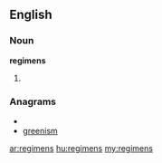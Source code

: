 ==English==

===Noun===
'''regimens'''

# {{plural of|[[regimen]]}}

===Anagrams===
* {{alphagram|eegimnrs}}
* [[greenism#English|greenism]]

[[ar:regimens]]
[[hu:regimens]]
[[my:regimens]]